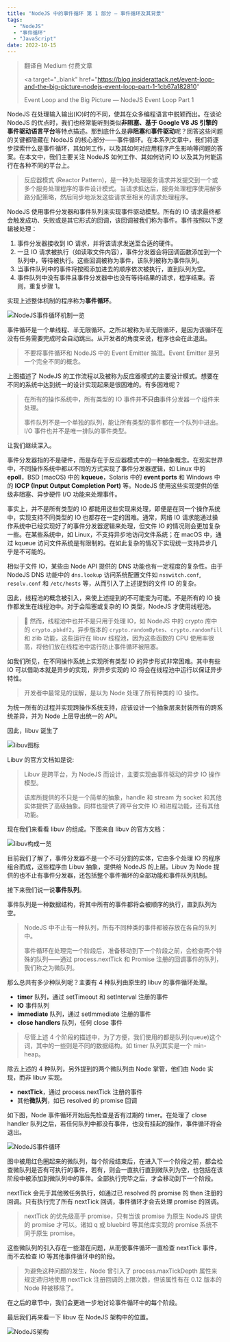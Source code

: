 ```yaml
---
title: "NodeJS 中的事件循环 第 1 部分 — 事件循环及其背景"
tags:
  - "NodeJS"
  - "事件循环"
  - "JavaScript"
date: 2022-10-15
---
```



<blockquote>

翻译自 Medium 付费文章

<a
  target="_blank"
  href="https://blog.insiderattack.net/event-loop-and-the-big-picture-nodejs-event-loop-part-1-1cb67a182810"
>
  Event Loop and the Big Picture — NodeJS Event Loop Part 1
</a>

</blockquote>

<Section title="反应器模式">

NodeJS 在处理输入输出(IO)时的不同，使其在众多编程语言中脱颖而出。在谈论 NodeJS 的优点时，我们也经常能听到类似**非阻塞、基于 Google V8 JS 引擎的事件驱动语言平台**等特点描述。那到底什么是**非阻塞**和**事件驱动**呢？回答这些问题的关键都隐藏在 NodeJS 的核心部分——事件循环。在本系列文章中，我们将逐步探索什么是事件循环，其如何工作，以及其如何对应用程序产生影响等问题的答案。在本文中，我们主要关注 NodeJS 如何工作、其如何访问 IO 以及其为何能运行在各种不同的平台上。

<blockquote>

反应器模式 (Reactor Pattern)，是一种为处理服务请求并发提交到一个或多个服务处理程序的事件设计模式。当请求抵达后，服务处理程序使用解多路分配策略，然后同步地派发这些请求至相关的请求处理程序。

</blockquote>

NodeJS 使用事件分发器和事件队列来实现事件驱动模型。所有的 IO 请求最终都会触发成功、失败或是其它形式的回调，该回调被我们称为事件。事件按照以下逻辑被处理：

1. 事件分发器接收到 IO 请求，并将该请求发送至合适的硬件。
2. 一旦 IO 请求被执行（如读取文件内容），事件分发器会将回调函数添加到一个队列中，等待被执行。这些回调被称为事件，该队列被称为事件队列。
3. 当事件队列中的事件将按照添加进去的顺序依次被执行，直到队列为空。
4. 事件队列中没有事件且事件分发器中也没有等待结果的请求，程序结束。否则，重复步骤 1。

实现上述整体机制的程序称为**事件循环**。

![NodeJS事件循环机制一览](/blogs/NodeJS中的事件循环1/nodejs-event-loop-overview.jpg)

事件循环是一个单线程、半无限循环。之所以被称为半无限循环，是因为该循环在没有任务需要完成时会自动跳出。从开发者的角度来说，程序也会在此退出。

<blockquote variant="warning">

不要将事件循环和 NodeJS 中的 Event Emitter 搞混。Event Emitter 是另一个完全不同的概念。

</blockquote>

上图描述了 NodeJS 的工作流程以及被称为反应器模式的主要设计模式。想要在不同的系统中达到统一的设计实现起来是很困难的。有多困难呢？

<blockquote>

在所有的操作系统中，所有类型的 IO 事件并**不只由**事件分发器一个组件来处理。

事件队列不是一个单独的队列，能让所有类型的事件都在一个队列中进出。I/O 事件也并不是唯一排队的事件类型。

</blockquote>

让我们继续深入。

</Section>

<Section title="事件分发器">

事件分发器指的不是硬件，而是存在于反应器模式中的一种抽象概念。在现实世界中，不同操作系统中都以不同的方式实现了事件分发器逻辑，如 Linux 中的 **epoll**，BSD (macOS) 中的 **kqueue**，Solaris 中的 **event ports** 和 Windows 中的 **IOCP (Input Output Completion Port)** 等。NodeJS 使用这些实现提供的低级非阻塞、异步硬件 I/O 功能来处理事件。

<Section title="文件IO的复杂性">

事实上，并不是所有类型的 IO 都能用这些实现来处理，即便是在同一个操作系统中，实现支持不同类型的 IO 也都存在一定的困难。通常，网络 IO 请求能通过操作系统中已经实现好了的事件分发器逻辑来处理，但文件 IO 的情况则会更加复杂一些。在某些系统中，如 Linux，不支持异步地访问文件系统；在 macOS 中，通过 kqueue 访问文件系统是有限制的。在如此复杂的情况下实现统一支持异步几乎是不可能的。

</Section>

<Section title="域名系统的复杂性">

相似于文件 IO，某些由 Node API 提供的 DNS 功能也有一定程度的复杂性。由于 NodeJS DNS 功能中的 `dns.lookup` 访问系统配置文件如 `nsswitch.conf`, `resolv.conf` 和 `/etc/hosts` 等，从而引入了上述提到的文件 IO 的复杂。

</Section>

<Section title="解决方案">

因此，线程池的概念被引入，来使上述提到的不可能变为可能。不是所有的 IO 操作都发生在线程池中。对于会阻塞或复杂的 IO 类型，NodeJS 才使用线程池。

<blockquote>

🤔 然而，线程池中也并不是只用于处理 IO，如 NodeJS 中的 crypto 库中的 `crypto.pbkdf2`，异步版本的 `crypto.randomBytes`、`crypto.randomFill` 和 zlib 功能，这些运行在 libuv 线程池，因为这些函数的 CPU 使用率很高，将他们放在线程池中运行防止事件循环被阻塞。

</blockquote>

</Section>

<Section title="统一">

如我们所见，在不同操作系统上实现所有类型 IO 的异步形式非常困难。其中有些 IO 可以借助本就是异步的实现，非异步实现的 IO 将会在线程池中运行以保证异步特性。

<blockquote>

开发者中最常见的误解，是以为 Node 处理了所有种类的 IO 操作。

</blockquote>

为统一所有的过程并实现跨操作系统支持，应该设计一个抽象层来封装所有的跨系统差异，并为 Node 上层导出统一的 API。

因此，libuv 诞生了

![libuv图标](/blogs/NodeJS中的事件循环1/libuv-logo.jpg)

Libuv 的官方文档如是说:

<blockquote>

Libuv 是跨平台，为 NodeJS 而设计，主要实现由事件驱动的异步 IO 操作模型。

该库所提供的不只是一个简单的抽象，handle 和 stream 为 socket 和其他实体提供了高级抽象。同样也提供了跨平台文件 IO 和进程功能，还有其他功能。

</blockquote>

现在我们来看看 libuv 的组成。下图来自 libuv 的官方文档：

![libuv构成一览](/blogs/NodeJS中的事件循环1/libuv-overview.jpg)

目前我们了解了，事件分发器不是一个不可分割的实体，它由多个处理 IO 的程序组合而成，这些程序由 Libuv 抽象，提供给 NodeJS 的上层。Libuv 为 Node 提供的也不止有事件分发器，还包括整个事件循环的全部功能和事件队列机制。

接下来我们说一说**事件队列**。

</Section>

</Section>

<Section title="事件队列">

事件队列是一种数据结构，将其中所有的事件都将会被顺序的执行，直到队列为空。

<blockquote>

NodeJS 中不止有一种队列，所有不同种类的事件都被存放在各自的队列中。

事件循环在处理完一个阶段后，准备移动到下一个阶段之前，会检查两个特殊的队列——通过 process.nextTick 和 Promise 注册的回调事件的队列，我们称之为微队列。

</blockquote>

那么总共有多少种队列呢？主要有 4 种队列由原生的 libuv 的事件循环处理。

- **timer** 队列，通过 setTimeout 和 setInterval 注册的事件
- **IO** 事件队列
- **immediate** 队列，通过 setImmediate 注册的事件
- **close handlers** 队列，任何 close 事件

<blockquote>

尽管上述 4 个阶段的描述中，为了方便，我们使用的都是队列(queue)这个词，其中的一些则是不同的数据结构。如 timer 队列其实是一个 min-heap。

</blockquote>

除去上述的 4 种队列，另外提到的两个微队列由 Node 掌管，他们由 Node 实现，而非 libuv 实现。

- **nextTick**，通过 process.nextTick 注册的事件
- 其他**微队列**，如已 resolved 的 promise 回调

<Section title="运行机制">

如下图，Node 事件循环开始后先检查是否有过期的 timer。在处理了 close handler 队列之后，若任何队列中都没有事件，也没有挂起的操作，事件循环将会退出。

![NodeJS事件循环](/blogs/NodeJS中的事件循环1/nodejs-event-loop.jpg)

图中被用红色圈起来的微队列，每个阶段结束后，在进入下一个阶段之前，都会检查微队列是否有可执行的事件，若有，则会一直执行直到微队列为空，也包括在该阶段中被添加到微队列中的事件。全部执行完毕之后，才会移动到下一个阶段。

</Section>

<Section title="nextTick和其他微任务">

nextTick 会先于其他微任务执行，如通过已 resolved 的 promise 的 then 注册的回调。只有执行完了所有 nextTick 回调，事件循环才会去处理 promise 的回调。

<blockquote>

nextTick 的优先级高于 promise，只有当该 promise 为原生 NodeJS 提供的 promise 才可以。诸如 q 或 bluebird 等其他库实现的 promise 系统不同于原生 promise。

</blockquote>

这些微队列的引入存在一些潜在问题，从而使事件循环一直检查 nextTick 事件，而不去检查 IO 等其他事件循环中的阶段。

<blockquote>

为避免这种问题的发生，Node 曾引入了 process.maxTickDepth 属性来规定递归地使用 nextTick 注册回调的上限次数，但该属性有在 0.12 版本的 Node 种被移除了。

</blockquote>

在之后的章节中，我们会更进一步地讨论事件循环中的每个阶段。

最后我们再来看一下 libuv 在 NodeJS 架构中的位置。

![NodeJS架构](/blogs/NodeJS中的事件循环1/nodejs-architecture.jpg)

</Section>

</Section>
